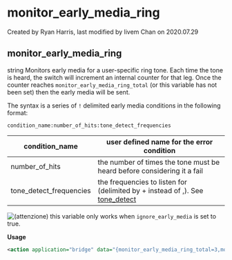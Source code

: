 
# monitor_early_media_ring 

 Created by  Ryan Harris, last modified by  livem Chan on 2020.07.29

## monitor_early_media_ring

string Monitors early media for a user-specific ring tone. Each time the tone is heard, the switch will increment an internal counter for that leg. Once the counter reaches `monitor_early_media_ring_total` (or this variable has not been set) then the early media will be sent.

The syntax is a series of `!` delimited early media conditions in the following format:

`condition_name:number_of_hits:tone_detect_frequencies`

| condition\_name           | user defined name for the error condition                                                     |
| ------------------------- | --------------------------------------------------------------------------------------------- |
| number\_of\_hits          | the number of times the tone must be heard before considering it a fail                       |
| tone\_detect\_frequencies | the frequencies to listen for (delimited by + instead of ,). See [tone\_detect](../FreeSWITCH-Explained/Modules/mod-dptools/6586957.mdx#about) |

![(attenzione)](/images/icons/emoticons/warning.svg) this variable only works when `ignore_early_media` is set to true.

**Usage**

```xml
<action application="bridge" data="{monitor_early_media_ring_total=3,monitor_early_media_ring=usring:1:440.0+480.0!ukring:2:400+450}sofia/gateway/yourgateway/1239@conference.freeswitch.org"/>
```


